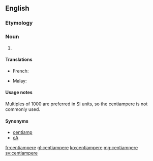 ==English==

===Etymology===
{{prefix|centi|ampere|lang=en}}

===Noun===
{{en-noun}}

# {{SI-unit|centi|ampere|electric current|lang=en}}

====Translations====
{{trans-top|10<sup>-2</sup> amperes}}
* French: {{t+|fr|centiampère|m}}
{{trans-mid}}
* Malay: {{t|ms|sentiampere}}
{{trans-bottom}}

====Usage notes====
Multiples of 1000 are preferred in SI units, so the centiampere is not commonly used.

====Synonyms====
* [[centiamp]]
* [[cA]]

[[fr:centiampere]]
[[gl:centiampere]]
[[ko:centiampere]]
[[mg:centiampere]]
[[sv:centiampere]]